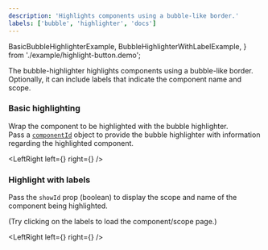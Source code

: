 ```yaml
---
description: 'Highlights components using a bubble-like border.'
labels: ['bubble', 'highlighter', 'docs']
---
```


  BasicBubbleHighlighterExample,
  BubbleHighlighterWithLabelExample,
} from './example/highlight-button.demo';

The bubble-highlighter highlights components using a bubble-like border. Optionally, it can include labels that indicate the component name and scope.

### Basic highlighting

Wrap the component to be highlighted with the bubble highlighter.  
Pass a [`componentId`](https://bit.dev/teambit/component/component-id/~code/component-id.ts) object to provide the bubble highlighter with information regarding the highlighted component.

<LeftRight
  left={<HighlightButtonSnippet />}
  right={<BasicBubbleHighlighterExample />}
/>

### Highlight with labels

Pass the `showId` prop (boolean) to display the scope and name of the component being highlighted.

(Try clicking on the labels to load the component/scope page.)

<LeftRight
  left={<HighlightButtonWithLabelSnippet />}
  right={<BubbleHighlighterWithLabelExample />}
/>

